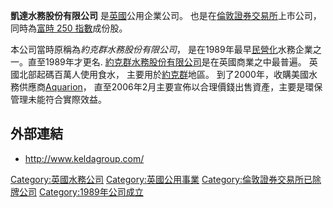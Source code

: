 {{Infobox Company 
|company_name=凱達水務股份有限公司
|company_name_en=
|company_logo=
|company_type=[[私人公司|私人公司]] 
|company_slogan=
|market_information=
|abbreviated_name=
|foundation=1989
|location={{flagicon|GBR}} [[英國|英國]]
|zip_code=
|area_served=
|telephone_no=
|key_people=約翰．皮內爾, [[董事長|董事長]] <br> 克爾雲．韋特爾文，[[首席執行官|首席執行官]]
|industry=[[效用|效用]]
|products=
|services=
|capital=
|revenue=
|operating_income=
|profit=
|market_value=
|num_employees=3,669 (2006)
|P/E ratio=
|earnings per share=
|Net asset value=
|accounting_period=
|parent=
|major_shareholder=
|divisions=
|subsid=
|homepage=[http://www.keldagroup.com www.keldagroup.com]
|footnotes=
|width=}}

'''凱達水務股份有限公司''' 是[[英國|英國]]公用企業公司。 也是在[[倫敦證券交易所|倫敦證券交易所]]上市公司，同時為[[富時_250_指數|富時 250 指數]]成份股。

本公司當時原稱為''約克群水務股份有限公司''， 是在1989年最早[[民營化|民營化]]水務企業之一。直至1989年才更名. [[約克群水務股份有限公司|約克群水務股份有限公司]]是在英國商業之中最普遍。 英國北部起碼百萬人使用食水， 主要用於[[約克群|約克群]]地區。  到了2000年，收購美國水務供應商[[Aquarion|Aquarion]]， 直至2006年2月主要宣佈以合理價錢出售資產，主要是環保管理未能符合實際效益。

== 外部連結==
* http://www.keldagroup.com/{{Wayback|url=http://www.keldagroup.com/ |date=20071019050312 }}

[[Category:英國水務公司|Category:英國水務公司]]
[[Category:英國公用事業|Category:英國公用事業]]
[[Category:倫敦證券交易所已除牌公司|Category:倫敦證券交易所已除牌公司]]
[[Category:1989年公司成立|Category:1989年公司成立]]


{{watersupply-stub}}